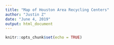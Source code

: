 ```yaml
---
title: "Map of Houston Area Recycling Centers"
author: "Justin Z"
date: "June 4, 2019"
output: html_document
---
```



```r

knitr::opts_chunk$set(echo = TRUE)

```


